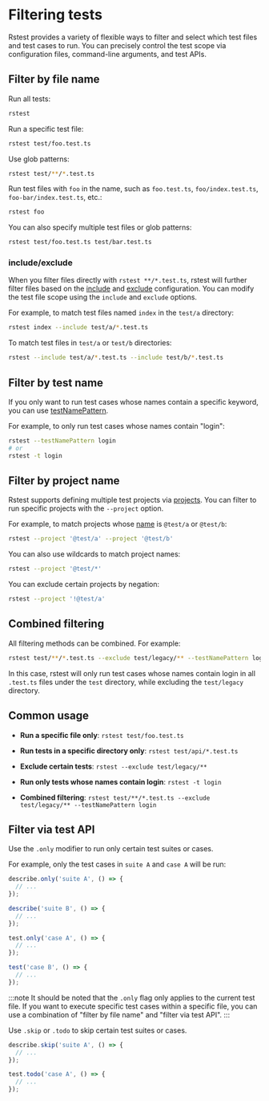 # Filtering tests

Rstest provides a variety of flexible ways to filter and select which test files and test cases to run. You can precisely control the test scope via configuration files, command-line arguments, and test APIs.

## Filter by file name

Run all tests:

```bash
rstest
```

Run a specific test file:

```bash
rstest test/foo.test.ts
```

Use glob patterns:

```bash
rstest test/**/*.test.ts
```

Run test files with `foo` in the name, such as `foo.test.ts`, `foo/index.test.ts`, `foo-bar/index.test.ts`, etc.:

```bash
rstest foo
```

You can also specify multiple test files or glob patterns:

```bash
rstest test/foo.test.ts test/bar.test.ts
```

### include/exclude

When you filter files directly with `rstest **/*.test.ts`, rstest will further filter files based on the [include](/config/test/include) and [exclude](/config/test/exclude) configuration.
You can modify the test file scope using the `include` and `exclude` options.

For example, to match test files named `index` in the `test/a` directory:

```bash
rstest index --include test/a/*.test.ts
```

To match test files in `test/a` or `test/b` directories:

```bash
rstest --include test/a/*.test.ts --include test/b/*.test.ts
```

## Filter by test name

If you only want to run test cases whose names contain a specific keyword, you can use [testNamePattern](/config/test/testNamePattern).

For example, to only run test cases whose names contain "login":

```bash
rstest --testNamePattern login
# or
rstest -t login
```

## Filter by project name

Rstest supports defining multiple test projects via [projects](/config/test/projects). You can filter to run specific projects with the `--project` option.

For example, to match projects whose [name](/config/test/name) is `@test/a` or `@test/b`:

```bash
rstest --project '@test/a' --project '@test/b'
```

You can also use wildcards to match project names:

```bash
rstest --project '@test/*'
```

You can exclude certain projects by negation:

```bash
rstest --project '!@test/a'
```

## Combined filtering

All filtering methods can be combined. For example:

```bash
rstest test/**/*.test.ts --exclude test/legacy/** --testNamePattern login
```

In this case, rstest will only run test cases whose names contain login in all `.test.ts` files under the `test` directory, while excluding the `test/legacy` directory.

## Common usage

- **Run a specific file only**: `rstest test/foo.test.ts`

- **Run tests in a specific directory only**: `rstest test/api/*.test.ts`

- **Exclude certain tests**: `rstest --exclude test/legacy/**`

- **Run only tests whose names contain login**: `rstest -t login`

- **Combined filtering**: `rstest test/**/*.test.ts --exclude test/legacy/** --testNamePattern login`

## Filter via test API

Use the `.only` modifier to run only certain test suites or cases.

For example, only the test cases in `suite A` and `case A` will be run:

```ts
describe.only('suite A', () => {
  // ...
});

describe('suite B', () => {
  // ...
});

test.only('case A', () => {
  // ...
});

test('case B', () => {
  // ...
});
```

:::note
It should be noted that the `.only` flag only applies to the current test file. If you want to execute specific test cases within a specific file, you can use a combination of "filter by file name" and "filter via test API".
:::

Use `.skip` or `.todo` to skip certain test suites or cases.

```ts
describe.skip('suite A', () => {
  // ...
});

test.todo('case A', () => {
  // ...
});
```
